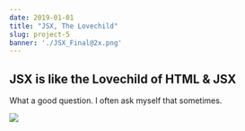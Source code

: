 ```yaml
---
date: 2019-01-01
title: "JSX, The Lovechild"
slug: project-5
banner: './JSX_Final@2x.png'
---
```


## JSX is like the Lovechild of HTML & JSX

What a good question. I often ask myself that sometimes.

![](./JSX_Final@2x.png)